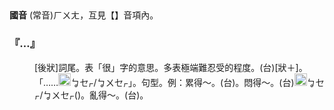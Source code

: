 
=={{ruby|慌|·ㄏㄨㄤ}}==



'''國音''' (常音)<rt>ㄏㄨㄤ</rt>，互見【{{ruby|慌|ㄏㄨㄤ}}】音項內。

    

==='''『…{{ruby|慌|·ㄏㄨㄤ}}』'''===
: [後狀]詞尾。表「很」字的意思。多表極端難忍受的程度。(台){{ruby|用|ㄧㆲ˫}}[狀＋{{ruby|<mark>&#xffa42;</mark>|ㄍㄚㆷ}}{{ruby|<mark>&#xffa45;</mark>|ㆠㆤ˫/ㆠㄨㆤ˫}}{{ruby|講|ㄍㆲˋ}}{{ruby|→|ㄍㆲ}}{{ruby|得|ㄉㄧㆵ}}]。「……{{ruby|<mark>&#xffa42;</mark>|ㄍㄚㆷ}}[[File:fa49.png|20px]]<rt>ㆠㆤㆷ/ㆠㄨㆤㆷ</rt>{{ruby|死|ㄒㄧˋ}}」。句型。例：累得～。(台){{ruby|懶|ㄌㄢˋ}}{{ruby|<mark>&#xffa42;</mark>|ㄍㄚㆷ}}{{ruby|<mark>&#xffa45;</mark>|ㆠㆤ˫/ㆠㄨㆤ˫}}{{ruby|講|ㄍㆲˋ}}{{ruby|得|ㄉㄧㆵ}}。悶得～。(台){{ruby|翕|ㄏㄧㆴ}}{{ruby|<mark>&#xffa42;</mark>|ㄍㄚㆷ}}[[File:fa49.png|20px]]<rt>ㆠㆤㆷ/ㆠㄨㆤㆷ</rt>{{ruby|死|·ㄒㄧˋ}}({{ruby|去|·ㄎㄧ˪}})。亂得～。(台){{ruby|真|ㄐㄧㄣ}}{{ruby|誠|ㄐㄧㆩˊ}}{{ruby|亂|ㄌㄨㄢ˫}}。
    
